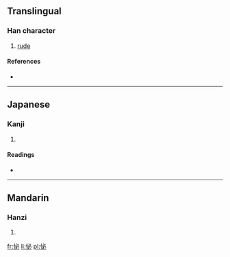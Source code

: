 ==Translingual==

===Han character===
{{Han char|rn=61|rad=心|as=05|sn=8|four=9300<sub>0</sub>|canj=心心竹 (PPH)}}

# [[rude]]

====References====
* {{Han ref|kx=0382.160|dkj=10489|dj=0712.060|hdz=42287.130|uh=602D|ud=24621|bh=CC7A|bd=52346}}

----

==Japanese==

===Kanji===
{{ja-kanji|grade=|rs=心05}}

# {{defn|Japanese|sort=心05}}

====Readings====
* {{ja-readings|on=[[ひつ]] (hitsu), [[びち]] (bichi)|kun=[[あなどる]] (anadoru)}}

----

==Mandarin==

===Hanzi===
{{cmn-hanzi|pin=[[bì]] ([[bi4]])|wg=pi<sup>4</sup>}}

# {{defn|Mandarin|sort=心05}}

[[fr:怭]]
[[li:怭]]
[[pl:怭]]
